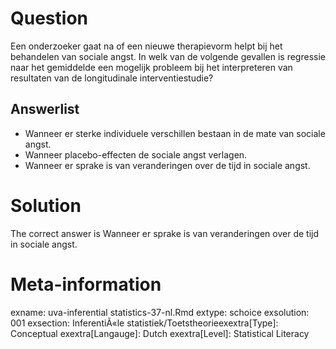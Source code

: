 Question
========

Een onderzoeker gaat na of een nieuwe therapievorm helpt bij het behandelen van sociale angst. In welk van de volgende gevallen is regressie naar het gemiddelde een mogelijk probleem bij het interpreteren van resultaten van de longitudinale interventiestudie? 

Answerlist
----------
* Wanneer er sterke individuele verschillen bestaan in de mate van sociale angst.
* Wanneer placebo-effecten de sociale angst verlagen.
* Wanneer er sprake is van veranderingen over de tijd in sociale angst.

Solution
========

The correct answer is  Wanneer er sprake is van veranderingen over de tijd in sociale angst. 

Meta-information
================
exname: uva-inferential statistics-37-nl.Rmd 
extype: schoice 
exsolution: 001 
exsection: InferentiÃ«le statistiek/Toetstheorieexextra[Type]: Conceptual
exextra[Langauge]: Dutch 
exextra[Level]: Statistical Literacy
